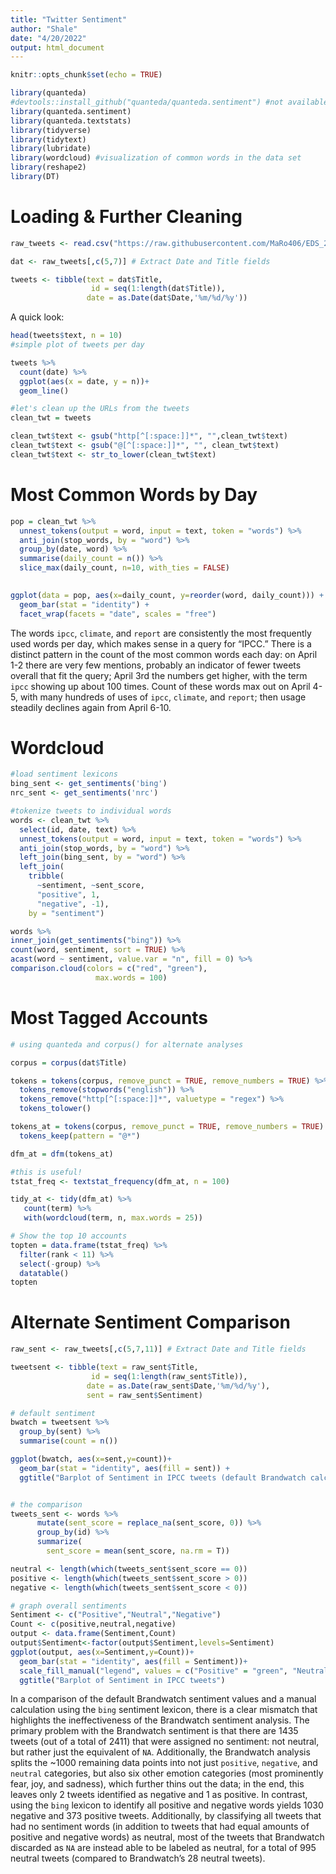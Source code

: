 ```yaml
---
title: "Twitter Sentiment"
author: "Shale"
date: "4/20/2022"
output: html_document
---
```


```r
knitr::opts_chunk$set(echo = TRUE)

library(quanteda)
#devtools::install_github("quanteda/quanteda.sentiment") #not available currently through CRAN
library(quanteda.sentiment)
library(quanteda.textstats)
library(tidyverse)
library(tidytext)
library(lubridate)
library(wordcloud) #visualization of common words in the data set
library(reshape2)
library(DT)
```

# Loading & Further Cleaning

```r
raw_tweets <- read.csv("https://raw.githubusercontent.com/MaRo406/EDS_231-text-sentiment/main/dat/IPCC_tweets_April1-10_sample.csv", header=TRUE)

dat <- raw_tweets[,c(5,7)] # Extract Date and Title fields

tweets <- tibble(text = dat$Title,
                  id = seq(1:length(dat$Title)),
                 date = as.Date(dat$Date,'%m/%d/%y'))
```

A quick look:

```r
head(tweets$text, n = 10)
#simple plot of tweets per day

tweets %>%
  count(date) %>%
  ggplot(aes(x = date, y = n))+
  geom_line()
```

```r
#let's clean up the URLs from the tweets
clean_twt = tweets

clean_twt$text <- gsub("http[^[:space:]]*", "",clean_twt$text)
clean_twt$text <- gsub("@[^[:space:]]*", "", clean_twt$text)
clean_twt$text <- str_to_lower(clean_twt$text)

```


# Most Common Words by Day

```r
pop = clean_twt %>% 
  unnest_tokens(output = word, input = text, token = "words") %>%
  anti_join(stop_words, by = "word") %>% 
  group_by(date, word) %>% 
  summarise(daily_count = n()) %>% 
  slice_max(daily_count, n=10, with_ties = FALSE)
  

ggplot(data = pop, aes(x=daily_count, y=reorder(word, daily_count))) + 
  geom_bar(stat = "identity") +
  facet_wrap(facets = "date", scales = "free")
```

The words `ipcc`, `climate`, and `report` are consistently the most frequently used words per day, which makes sense in a query for "IPCC." There is a distinct pattern in the count of the most common words each day: on April 1-2 there are very few mentions, probably an indicator of fewer tweets overall that fit the query; April 3rd the numbers get higher, with the term `ipcc` showing up about 100 times. Count of these words max out on April 4-5, with many hundreds of uses of `ipcc`, `climate`, and `report`; then usage steadily declines again from April 6-10.

# Wordcloud

```r
#load sentiment lexicons
bing_sent <- get_sentiments('bing')
nrc_sent <- get_sentiments('nrc')

#tokenize tweets to individual words
words <- clean_twt %>%
  select(id, date, text) %>%
  unnest_tokens(output = word, input = text, token = "words") %>%
  anti_join(stop_words, by = "word") %>%
  left_join(bing_sent, by = "word") %>%
  left_join(
    tribble(
      ~sentiment, ~sent_score,
      "positive", 1,
      "negative", -1),
    by = "sentiment")
```


```r
words %>%
inner_join(get_sentiments("bing")) %>%
count(word, sentiment, sort = TRUE) %>%
acast(word ~ sentiment, value.var = "n", fill = 0) %>%
comparison.cloud(colors = c("red", "green"),
                   max.words = 100)


```

# Most Tagged Accounts

```r
# using quanteda and corpus() for alternate analyses

corpus = corpus(dat$Title)

tokens = tokens(corpus, remove_punct = TRUE, remove_numbers = TRUE) %>% 
  tokens_remove(stopwords("english")) %>% 
  tokens_remove("http[^[:space:]]*", valuetype = "regex") %>% 
  tokens_tolower()

tokens_at = tokens(corpus, remove_punct = TRUE, remove_numbers = TRUE) %>% 
  tokens_keep(pattern = "@*")

dfm_at = dfm(tokens_at)

#this is useful!
tstat_freq <- textstat_frequency(dfm_at, n = 100)

tidy_at <- tidy(dfm_at) %>%
   count(term) %>%
   with(wordcloud(term, n, max.words = 25))

# Show the top 10 accounts
topten = data.frame(tstat_freq) %>% 
  filter(rank < 11) %>%
  select(-group) %>% 
  datatable()
topten
```

# Alternate Sentiment Comparison

```r
raw_sent <- raw_tweets[,c(5,7,11)] # Extract Date and Title fields

tweetsent <- tibble(text = raw_sent$Title,
                  id = seq(1:length(raw_sent$Title)),
                 date = as.Date(raw_sent$Date,'%m/%d/%y'),
                 sent = raw_sent$Sentiment)

# default sentiment
bwatch = tweetsent %>% 
  group_by(sent) %>% 
  summarise(count = n())

ggplot(bwatch, aes(x=sent,y=count))+
  geom_bar(stat = "identity", aes(fill = sent)) +
  ggtitle("Barplot of Sentiment in IPCC tweets (default Brandwatch calculation)")


# the comparison
tweets_sent <- words %>%
      mutate(sent_score = replace_na(sent_score, 0)) %>% 
      group_by(id) %>%
      summarize(
        sent_score = mean(sent_score, na.rm = T))

neutral <- length(which(tweets_sent$sent_score == 0))
positive <- length(which(tweets_sent$sent_score > 0))
negative <- length(which(tweets_sent$sent_score < 0))

# graph overall sentiments
Sentiment <- c("Positive","Neutral","Negative")
Count <- c(positive,neutral,negative)
output <- data.frame(Sentiment,Count)
output$Sentiment<-factor(output$Sentiment,levels=Sentiment)
ggplot(output, aes(x=Sentiment,y=Count))+
  geom_bar(stat = "identity", aes(fill = Sentiment))+
  scale_fill_manual("legend", values = c("Positive" = "green", "Neutral" = "black", "Negative" = "red"))+
  ggtitle("Barplot of Sentiment in IPCC tweets")
```

In a comparison of the default Brandwatch sentiment values and a manual calculation using the `bing` sentiment lexicon, there is a clear mismatch that highlights the ineffectiveness of the Brandwatch sentiment analysis. The primary problem with the Brandwatch sentiment is that there are 1435 tweets (out of a total of 2411) that were assigned no sentiment: not neutral, but rather just the equivalent of `NA`. Additionally, the Brandwatch analysis splits the ~1000 remaining data points into  not just `positive`, `negative`, and `neutral` categories, but also six other emotion categories (most prominently fear, joy, and sadness), which further thins out the data; in the end, this leaves only 2 tweets identified as negative and 1 as positive. In contrast, using the `bing` lexicon to identify all positive and negative words yields 1030 negative and 373 positive tweets. Additionally, by classifying all tweets that had no sentiment words (in addition to tweets that had equal amounts of positive and negative words) as neutral, most of the tweets that Brandwatch discarded as `NA` are instead able to be labeled as neutral, for a total of 995 neutral tweets (compared to Brandwatch's 28 neutral tweets).


